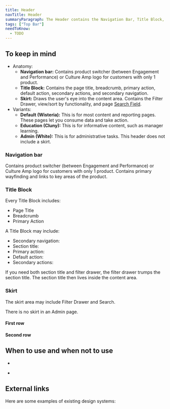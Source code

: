 ```yaml
---
title: Header
navTitle: Header
summaryParagraph: The Header contains the Navigation Bar, Title Block, Skirt, and any additional toolbar actions for Reporting (Default), Education and Admin pages. It's a consistent pattern to allow users to easily navigate and complete tasks.
tags: ["Top Bar"]
needToKnow:
  - TODO
---
```



## To keep in mind

- Anatomy:
    - **Navigation bar:** Contains product switcher (between Engagement and Performance) or Culture Amp logo for customers with only 1 product.
    - **Title Block:** Contains the page title, breadcrumb, primary action, default action, secondary actions, and secondary navigation.
    - **Skirt:** Draws the user's eye into the content area. Contains the Filter Drawer, view/sort by functionality, and page [Search Field](/components/search-field).
- Variants:
    - **Default (Wisteria):** This is for most content and reporting pages. These pages let you consume data and take action.
    - **Education (Cluny):** This is for informative content, such as manager learning.
    - **Admin (White):** This is for administrative tasks. This header does not include a skirt.

### Navigation bar

Contains product switcher (between Engagement and Performance) or Culture Amp logo for customers with only 1 product. Contains primary wayfinding and links to key areas of the product.

### Title Block

Every Title Block includes:

- Page Title
- Breadcrumb
- Primary Action

A Title Block may include:

- Secondary navigation:
- Section title: 
- Primary action:
- Default action:
- Secondary actions:

If you need both section title and filter drawer, the filter drawer trumps the section title. The section title then lives inside the content area.

### Skirt

The skirt area may include Filter Drawer and Search.

There is no skirt in an Admin page.

#### First row

#### Second row



## When to use and when not to use

<WhenToUseAndWhenNotToUse>
<WhenToUse>

- 

</WhenToUse>
<WhenNotToUse>

-

</WhenNotToUse>
</WhenToUseAndWhenNotToUse>

## External links

Here are some examples of existing design systems:

